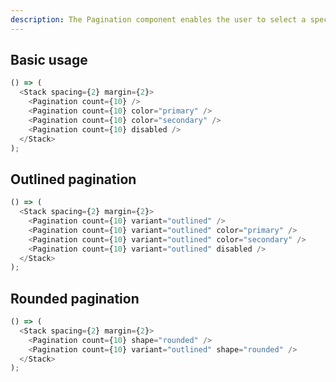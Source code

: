 ```yaml
---
description: The Pagination component enables the user to select a specific page from a range of pages.
---
```



## Basic usage

```js live
() => (
  <Stack spacing={2} margin={2}>
    <Pagination count={10} />
    <Pagination count={10} color="primary" />
    <Pagination count={10} color="secondary" />
    <Pagination count={10} disabled />
  </Stack>
);
```

## Outlined pagination

```js live
() => (
  <Stack spacing={2} margin={2}>
    <Pagination count={10} variant="outlined" />
    <Pagination count={10} variant="outlined" color="primary" />
    <Pagination count={10} variant="outlined" color="secondary" />
    <Pagination count={10} variant="outlined" disabled />
  </Stack>
);
```

## Rounded pagination

```js live
() => (
  <Stack spacing={2} margin={2}>
    <Pagination count={10} shape="rounded" />
    <Pagination count={10} variant="outlined" shape="rounded" />
  </Stack>
);
```
